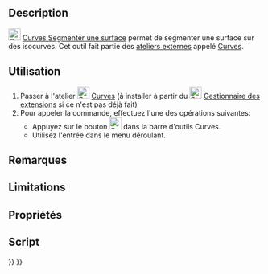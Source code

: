 <languages/>

{{Docnav/fr
|[[Curves_GordonSurface/fr|Surface de Gordon]]
|[[Curves_ToConsole/fr|Vers la console]]
|[[Curves_Workbench/fr|Atelier Curves]]
|IconL=Curves_GordonSurface.svg
|IconR=Curves_ToConsole.svg
|IconC=Curves_workbench_icon.svg
}}

{{GuiCommand/fr
|Name=Curves SegmentSurface
|Name/fr=Curves Segmenter une surface
|MenuLocation=Surfaces → Segment surface
|Workbenches=[[Curves_Workbench/fr|Curves]]
}}

==Description==

[[Image:Curves_SegmentSurface.svg|24px]] [[Curves_SegmentSurface/fr|Curves Segmenter une surface]] permet de segmenter une surface sur des isocurves. Cet outil fait partie des [[External_workbenches/fr|ateliers externes]] appelé [[Curves_Workbench/fr|Curves]].

==Utilisation==

# Passer à l'atelier [[Image:Curves_workbench_icon.svg|24px]] [[Curves_Workbench/fr|Curves]] (à installer à partir du [[Image:Std_AddonMgr.svg|24px]] [[Std_AddonMgr/fr|Gestionnaire des extensions]] si ce n'est pas déjà fait)
# Pour appeler la commande, effectuez l'une des opérations suivantes:
#* Appuyez sur le bouton [[Image:Curves_SegmentSurface.svg|24px]] dans la barre d'outils Curves.
#* Utilisez l'entrée {{MenuCommand|Surfaces → Segment surface}} dans le menu déroulant.


==Remarques==


==Limitations==


==Propriétés==


==Script==


{{Docnav/fr
|[[Curves_GordonSurface/fr|Surface de Gordon]]
|[[Curves_ToConsole/fr|Vers la console]]
|[[Curves_Workbench/fr|Atelier Curves]]
|IconL=Curves_GordonSurface.svg
|IconR=Curves_ToConsole.svg
|IconC=Curves_workbench_icon.svg
}}

{{Curves Tools navi{{#translation:}}}}
{{Userdocnavi{{#translation:}}}}